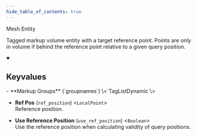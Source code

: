 ```yaml
---
hide_table_of_contents: true
---
```


Mesh Entity

Tagged markup volume entity with a target reference point.  Points are only in volume if behind the reference point relative to a given query position.

<details open>
<summary><h2>Keyvalues</h2></summary>
- **Markup Groups** (`groupnames`) \<`TagListDynamic`\>

- **Ref Pos** (`ref_position`) \<`LocalPoint`\>\
Reference position.

- **Use Reference Position** (`use_ref_position`) \<`Boolean`\>\
Use the reference position when calculating validity of query positions.


 </details>

